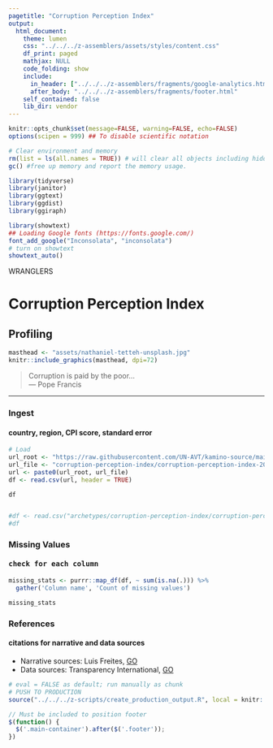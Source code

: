 ```yaml
---
pagetitle: "Corruption Perception Index"
output:
  html_document:
    theme: lumen
    css: "../../../z-assemblers/assets/styles/content.css"
    df_print: paged
    mathjax: NULL
    code_folding: show
    include:
      in_header: ["../../../z-assemblers/fragments/google-analytics.html", "../../../z-assemblers/fragments/header.html"]
      after_body: "../../../z-assemblers/fragments/footer.html"
    self_contained: false
    lib_dir: vendor
---
```


```r

knitr::opts_chunk$set(message=FALSE, warning=FALSE, echo=FALSE)
options(scipen = 999) ## To disable scientific notation

# Clear environment and memory
rm(list = ls(all.names = TRUE)) # will clear all objects including hidden objects.
gc() #free up memory and report the memory usage.

library(tidyverse)
library(janitor)
library(ggtext)
library(ggdist)
library(ggiraph)

library(showtext)
## Loading Google fonts (https://fonts.google.com/)
font_add_google("Inconsolata", "inconsolata")
# turn on showtext
showtext_auto()

```


<div class="activity">
WRANGLERS  
</div>

# Corruption Perception Index
## Profiling

```r

masthead <- "assets/nathaniel-tetteh-unsplash.jpg"
knitr::include_graphics(masthead, dpi=72)

```


> Corruption is paid by the poor...\
--- Pope Francis\

***

### Ingest
#### country, region, CPI score, standard error

```r

# Load
url_root <- "https://raw.githubusercontent.com/UN-AVT/kamino-source/main/sources/0-shared/data/"
url_file <- "corruption-perception-index/corruption-perception-index-2020.csv"
url <- paste0(url_root, url_file)
df <- read.csv(url, header = TRUE)

df


#df <- read.csv("archetypes/corruption-perception-index/corruption-perception-index-2020.csv", header = TRUE, stringsAsFactors = FALSE, encoding = "UTF-8")
#df

```
### Missing Values
#### <kbd>check for each column</kbd>

```r

missing_stats <- purrr::map_df(df, ~ sum(is.na(.))) %>%
  gather('Column name', 'Count of missing values')

missing_stats

```

### References
#### citations for narrative and data sources

* Narrative sources: Luis Freites, [GO](https://github.com/luisfrein/R_Tidytuesday){target="_blank"}
* Data sources: Transparency International, [GO](https://www.transparency.org/en){target="_blank"}

```r

# eval = FALSE as default; run manually as chunk
# PUSH TO PRODUCTION
source("../../../z-scripts/create_production_output.R", local = knitr::knit_global())

```



```js

// Must be included to position footer
$(function() {
  $('.main-container').after($('.footer'));
})

```

